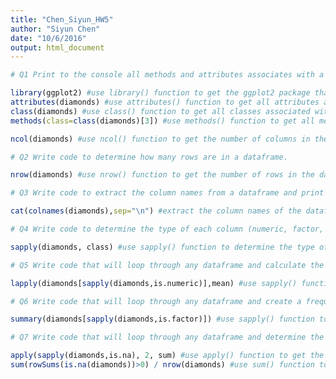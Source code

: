 ```yaml
---
title: "Chen_Siyun_HW5"
author: "Siyun Chen"
date: "10/6/2016"
output: html_document
---
```

```r

# Q1 Print to the console all methods and attributes associates with a dataframe. Write code to determine the number of columns in a dataframe.

library(ggplot2) #use library() function to get the ggplot2 package that contains diamonds dataset
attributes(diamonds) #use attributes() function to get all attributes associated with the diamonds dataframe
class(diamonds) #use class() function to get all classes associated with the diamonds dataframe. The diamonds dataframe has three classes: tbl_df, tbl, data.frame
methods(class=class(diamonds)[3]) #use methods() function to get all methods associated with the data.frame class of the diamonds dataframe

ncol(diamonds) #use ncol() function to get the number of columns in the dataframe, the result is 10

# Q2 Write code to determine how many rows are in a dataframe.

nrow(diamonds) #use nrow() function to get the number of rows in the dataframe, the result is 53940

# Q3 Write code to extract the column names from a dataframe and print the names of the columns (one per line) to the console.

cat(colnames(diamonds),sep="\n") #extract the column names of the dataframe and print the names of the columns (one per line) to the console

# Q4 Write code to determine the type of each column (numeric, factor, logical, etc.). Print the type of each column to the console.

sapply(diamonds, class) #use sapply() function to determine the type of each column (numeric, factor, logical, etc.)

# Q5 Write code that will loop through any dataframe and calculate the mean of every numeric column. Label the output with the name of the column.

lapply(diamonds[sapply(diamonds,is.numeric)],mean) #use sapply() function to get all numeric columns of the diamonds dataframe, then use lapply() function to calculate the mean of every numeric column of the diamonds dataframe

# Q6 Write code that will loop through any dataframe and create a frequency table for every factor column. Label the output with the name of the column.

summary(diamonds[sapply(diamonds,is.factor)]) #use sapply() function to get all factor colunmns of the diamonds dataframe, then use summary() functoin to create a frequency table for every factor column of the diamonds dataframe

# Q7 Write code that will loop through any dataframe and determine the number of rows containing NA (missing value) in each column and the percentage of rows containing an NA in any of the columns. HINT: In a single row, zero or more columns may contain an NA. For the percentage of rows containing NA in any column, do not double count NA in rows that contain more than one column with an NA. Print the results to the console.

apply(sapply(diamonds,is.na), 2, sum) #use apply() function to get the number of rows containing NA(missing value) in each column of the the diamonds dataframe
sum(rowSums(is.na(diamonds))>0) / nrow(diamonds) #use sum() function to get the total number of rows that containing an NA in any of the columns, then divided by the total numer of rows of the diamonds dataframe to get the percentage of rows containing an NA in any of the columns

```

